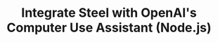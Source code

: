 ---
id: "steel-oai-computer-use-node-starter"
title: "Integrate Steel with OpenAI's Computer Use Assistant (Node.js)"
accentColor: "yellow"
category: "AI_AGENTS"
stack: "nodejs"
description: "A starter project for integrating Steel with OpenAI's Computer Use Assistant API to create a browser automation agent."
flags: ["CLI", "PLAYGROUND"]
directory: "examples/steel-oai-computer-use-node-starter"
--- 